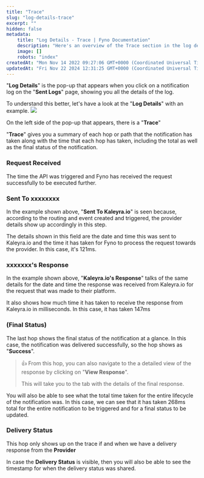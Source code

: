 ```yaml
---
title: "Trace"
slug: "log-details-trace"
excerpt: ""
hidden: false
metadata:
    title: "Log Details - Trace | Fyno Documentation"
    description: "Here's an overview of the Trace section in the log details page."
    image: []
    robots: "index"
createdAt: "Mon Nov 14 2022 09:27:06 GMT+0000 (Coordinated Universal Time)"
updatedAt: "Fri Nov 22 2024 12:31:25 GMT+0000 (Coordinated Universal Time)"
---
```


"**Log Details**" is the pop-up that appears when you click on a notification log on the "**Sent Logs**" page, showing you all the details of the log.

To understand this better, let's have a look at the "**Log Details**" with an example.
![](https://fynodocs.s3.ap-south-1.amazonaws.com/images/Trace-log.png)

On the left side of the pop-up that appears, there is a "**Trace**"

"**Trace**" gives you a summary of each hop or path that the notification has taken along with the time that each hop has taken, including the total as well as the final status of the notification.

### Request Received

The time the API was triggered and Fyno has received the request successfully to be executed further.

### Sent To xxxxxxxx

In the example shown above, "**Sent To Kaleyra.io**" is seen because, according to the routing and event created and triggered, the provider details show up accordingly in this step.

The details shown in this field are the date and time this was sent to Kaleyra.io and the time it has taken for Fyno to process the request towards the provider. In this case, it's 121ms.

### xxxxxxx's Response

In the example shown above, "**Kaleyra.io's Response**" talks of the same details for the date and time the response was received from Kaleyra.io for the request that was made to their platform.

It also shows how much time it has taken to receive the response from Kaleyra.io in milliseconds. In this case, it has taken 147ms

### (Final Status)

The last hop shows the final status of the notification at a glance. In this case, the notification was delivered successfully, so the hop shows as "**Success**".

> 👍 From this hop, you can also navigate to the a detailed view of the response by clicking on "**View Response**".
>
> This will take you to the tab with the details of the final response.

You will also be able to see what the total time taken for the entire lifecycle of the notification was. In this case, we can see that it has taken 268ms total for the entire notification to be triggered and for a final status to be updated.

### Delivery Status

This hop only shows up on the trace if and when we have a delivery response from the **Provider**

In case the **Delivery Status** is visible, then you will also be able to see the timestamp for when the delivery status was shared.
